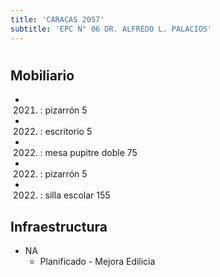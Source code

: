 ```yaml
---
title: 'CARACAS 2057'
subtitle: 'EPC N° 06 DR. ALFREDO L. PALACIOS'
---
```


#


## Mobiliario

*  (2021) : pizarrón 5 

*  (2022) : escritorio 5 

*  (2022) : mesa pupitre doble 75 

*  (2022) : pizarrón 5 

*  (2022) : silla escolar 155 



## Infraestructura

* NA 
    + Planificado - Mejora Edilicia 




